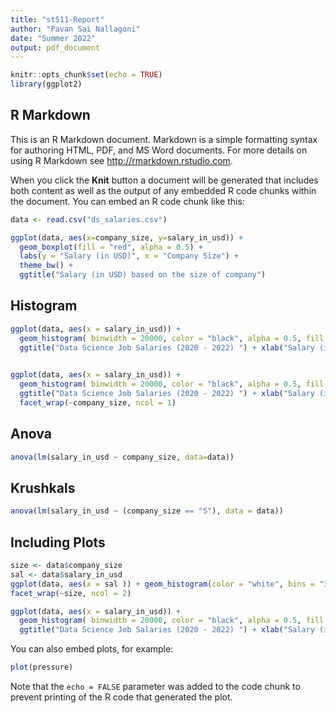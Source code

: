 ```yaml
---
title: "st511-Report"
author: "Pavan Sai Nallagoni"
date: "Summer 2022"
output: pdf_document
---
```


```r
knitr::opts_chunk$set(echo = TRUE)
library(ggplot2)
```

## R Markdown

This is an R Markdown document. Markdown is a simple formatting syntax for authoring HTML, PDF, and MS Word documents. For more details on using R Markdown see <http://rmarkdown.rstudio.com>.

When you click the **Knit** button a document will be generated that includes both content as well as the output of any embedded R code chunks within the document. You can embed an R code chunk like this:

```r
data <- read.csv("ds_salaries.csv")

```
```r

ggplot(data, aes(x=company_size, y=salary_in_usd)) + 
  geom_boxplot(fill = "red", alpha = 0.5) +
  labs(y = "Salary (in USD)", x = "Company Size") +
  theme_bw() + 
  ggtitle("Salary (in USD) based on the size of company")
```

## Histogram

```r
ggplot(data, aes(x = salary_in_usd)) +
  geom_histogram( binwidth = 20000, color = "black", alpha = 0.5, fill = "red") +
  ggtitle("Data Science Job Salaries (2020 - 2022) ") + xlab("Salary (in USD)")
  
```

```r
ggplot(data, aes(x = salary_in_usd)) +
  geom_histogram( binwidth = 20000, color = "black", alpha = 0.5, fill = "red") +
  ggtitle("Data Science Job Salaries (2020 - 2022) ") + xlab("Salary (in USD)") +
  facet_wrap(~company_size, ncol = 1)
```

## Anova

```r
anova(lm(salary_in_usd ~ company_size, data=data))

```


## Krushkals

```r
anova(lm(salary_in_usd ~ (company_size == "S"), data = data))

```

## Including Plots
```r

size <- data$company_size
sal <- data$salary_in_usd
ggplot(data, aes(x = sal )) + geom_histogram(color = "white", bins = "30") +
facet_wrap(~size, ncol = 2)

ggplot(data, aes(x = salary_in_usd)) +
  geom_histogram( binwidth = 20000, color = "black", alpha = 0.5, fill = "red") +
  ggtitle("Data Science Job Salaries (2020 - 2022) ") + xlab("Salary (in USD)") 
```


You can also embed plots, for example:

```r
plot(pressure)
```

Note that the `echo = FALSE` parameter was added to the code chunk to prevent printing of the R code that generated the plot.
